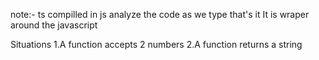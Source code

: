  note:-  ts compilled in  js
 analyze the code as we type that's it
 It is wraper around the javascript

Situations 
1.A function accepts 2 numbers
2.A function returns a string


